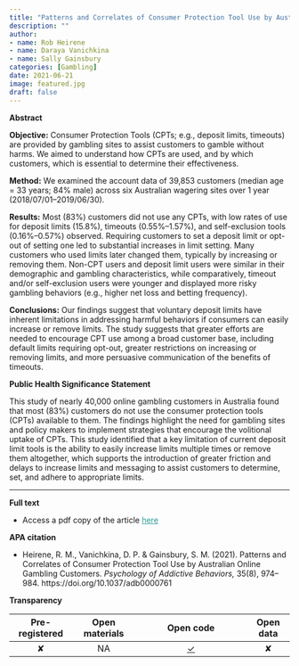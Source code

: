 ```yaml
---
title: "Patterns and Correlates of Consumer Protection Tool Use by Australian Online Gambling Customers"
description: ""
author:
- name: Rob Heirene
- name: Daraya Vanichkina
- name: Sally Gainsbury
categories: [Gambling]
date: 2021-06-21
image: featured.jpg
draft: false
---
```


**Abstract**

**Objective:** Consumer Protection Tools (CPTs; e.g., deposit limits, timeouts) are provided by gambling sites to assist customers to gamble without harms. We aimed to understand how CPTs are used, and by which customers, which is essential to determine their effectiveness.

**Method:** We examined the account data of 39,853 customers (median age = 33 years; 84% male) across six Australian wagering sites over 1 year (2018/07/01--2019/06/30).

**Results:** Most (83%) customers did not use any CPTs, with low rates of use for deposit limits (15.8%), timeouts (0.55%--1.57%), and self-exclusion tools (0.16%--0.57%) observed. Requiring customers to set a deposit limit or opt-out of setting one led to substantial increases in limit setting. Many customers who used limits later changed them, typically by increasing or removing them. Non-CPT users and deposit limit users were similar in their demographic and gambling characteristics, while comparatively, timeout and/or self-exclusion users were younger and displayed more risky gambling behaviors (e.g., higher net loss and betting frequency).

**Conclusions:** Our findings suggest that voluntary deposit limits have inherent limitations in addressing harmful behaviors if consumers can easily increase or remove limits. The study suggests that greater efforts are needed to encourage CPT use among a broad customer base, including default limits requiring opt-out, greater restrictions on increasing or removing limits, and more persuasive communication of the benefits of timeouts.

**Public Health Significance Statement**

This study of nearly 40,000 online gambling customers in Australia found that most (83%) customers do not use the consumer protection tools (CPTs) available to them. The findings highlight the need for gambling sites and policy makers to implement strategies that encourage the volitional uptake of CPTs. This study identified that a key limitation of current deposit limit tools is the ability to easily increase limits multiple times or remove them altogether, which supports the introduction of greater friction and delays to increase limits and messaging to assist customers to determine, set, and adhere to appropriate limits.

------------------------------------------------------------------------

**Full text**

-   Access a pdf copy of the article [here](Heirene_et_al_CPT_use.pdf){style="color: #289998"}

**APA citation**

-   Heirene, R. M., Vanichkina, D. P. & Gainsbury, S. M. (2021). Patterns and Correlates of Consumer Protection Tool Use by Australian Online Gambling Customers. *Psychology of Addictive Behaviors,* 35(8), 974--984. https://doi.org/10.1037/adb0000761

**Transparency**

| Pre-registered | Open materials |         Open code          | Open data |
|:--------------:|:--------------:|:--------------------------:|:---------:|
|       ✘        |       NA       | [✓](https://osf.io/23ejv/) |     ✘     |
